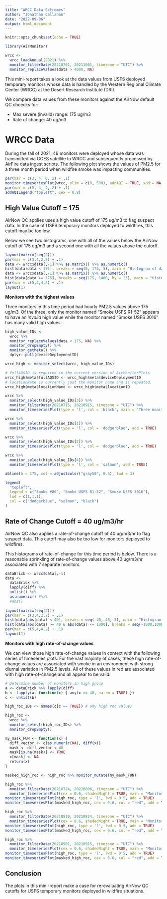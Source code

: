 ```yaml
---
title: "WRCC Data Extremes"
author: "Jonathan Callahan"
date: "2022-09-06"
output: html_document
---
```


```r
knitr::opts_chunk$set(echo = TRUE)

library(AirMonitor)

wrcc <- 
  wrcc_loadAnnual(2021) %>%
  monitor_filterDate(20210701, 20211001, timezone = "UTC") %>%
  monitor_replaceValues(data > 4000, NA)
```

This mini-report takes a look at the data values from USFS deployed temporary
monitors whose data is handled by the Western
Regional Climate Center (WRCC) at the Desert Research Institute (DRI).

We compare data values from these monitors against the AirNow default QC chcecks
for:

* Max severe (invalid) range: 175 ug/m3
* Rate of change: 40 ug/m3

# WRCC Data

During the fall of 2021, 49 monitors were deployed whose data was transmitted via
GOES satellite to WRCC and subsequently processed by AirFire data ingest
scripts. The following plot shows the values of PM2.5 for a three month period when wildfire
smoke was impacting communities.

```r
par(mar = c(3, 4, 6, 2) + .1)
monitor_timeseriesPlot(wrcc, ylim = c(0, 500), addAQI = TRUE, xpd = NA, main = "2021 PM2.5 Values")
par(mar = c(5, 4, 4, 2) + .1)
addAQILegend("topleft", cex = 0.8)
```

## High Value Cutoff = 175

AirNow QC applies uses a high value cutoff of 175 ug/m3 to flag suspect data.
In the case of USFS temporary monitors deployed to wildfires, this cutoff may
be too low.

Below we see two 
histograms, one with all of the values below the AirNow cutoff of 175 ug/m3 and
a second one with all the values above the cutorff.

```r
layout(matrix(seq(2)))
par(mar = c(3,4,2,2) + .1)
data <- wrcc$data[,-1] %>% as.matrix() %>% as.numeric()
hist(data[data < 175], breaks = seq(0, 175, 5), main = "Histogram of data < 175 ug/m3")
data <- wrcc$data[,-1] %>% as.matrix() %>% as.numeric()
hist(data[data >= 175], breaks = seq(175, 1400, by = 25), main = "Histogram of data >= 175 ug/m3")
par(mar = c(5,4,4,2) + .1)
layout(1)
```

**Monitors with the highest values**

Three monitors in this time period had hourly PM2.5 values above 175 ug/m3. Of
the three, only the monitor named "Smoke USFS R1-52" appears to have an _invalid_
high value while the monitor named "Smoke USFS 3016" has many valid high values.

```r
high_value_IDs <-
  wrcc %>%
  monitor_replaceValues(data < 175, NA) %>%
  monitor_dropEmpty() %>%
  monitor_getMeta() %>%
  dplyr::pull(deviceDeploymentID)

wrcc_high <- monitor_select(wrcc, high_value_IDs)

# fullAQSID is required in the current version of AirMonitorPlots
wrcc_high$meta$fullAQSID <- wrcc_high$meta$deviceDeploymentID
# locationName is currently just the monitor name and is repeated.
wrcc_high$meta$locationName <- wrcc_high$meta$locationID

wrcc %>% 
  monitor_select(high_value_IDs[3]) %>%
  monitor_filterDate(20210715, 20210915, timezone = "UTC") %>%
  monitor_timeseriesPlot(type = 'l', col = 'black', main = "Three monitors with high values")

wrcc %>% 
  monitor_select(high_value_IDs[1]) %>%
  monitor_timeseriesPlot(type = 'l', col = 'dodgerblue', add = TRUE)

wrcc %>% 
  monitor_select(high_value_IDs[2]) %>%
  monitor_timeseriesPlot(type = 'l', col = 'dodgerblue', add = TRUE)

wrcc %>% 
  monitor_select(high_value_IDs[4]) %>%
  monitor_timeseriesPlot(type = 'l', col = 'salmon', add = TRUE)

abline(h = 175, col = adjustcolor("gray50", 0.6), lwd = 3)

legend(
  "topleft",
  legend = c("Smoke #86", "Smoke USFS R1-52", "Smoke USFS 3016"),
  lwd = c(1,1,1),
  col = c("dodgerblue", "salmon", "black")
)
```

## Rate of Change Cutoff = 40 ug/m3/hr

AirNow QC also applies a rate-of-change cutoff of 40 ug/m3/hr to flag suspect data.
This cutoff may also be too low for monitors deployed to wildfires.

This histograms of rate-of-change for this time period is below. There is a 
reasonable sprinkling of rate-of-change values above 40 ug/m3/hr associated with
7 separate monitors.

```r
dataBrick <- wrcc$data[,-1]
data <-
  dataBrick %>%
  lapply(diff) %>%
  unlist() %>%
  as.numeric() #%>%
  #abs()
  
layout(matrix(seq(2)))
par(mar = c(3,4,2,2) + .1)
hist(data[abs(data) < 40], breaks = seq(-40, 40, 5), main = "Histogram of rate-of-change < 40 ug/m3/hr")
hist(data[abs(data) >= 40 & abs(data) <= 1000], breaks = seq(-1000,1000,40), main = "Histogram of rate-of-change >= 40 ug/m3/hr")
par(mar = c(5,4,4,2) + .1)
layout(1)
```

**Monitors with high rate-of-change values**

We can view those high rate-of-change values in context with the following series
of timeseries plots. For the vast majority of cases, these high rate-of-change
values are associated with smoke in an environment with strong diurnal 
variation in PM2.5 levels. All of these values in red are associated with
high rate-of-change and all appear to be valid.

```r
# Determine number of monitors in high group
a <- dataBrick %>% lapply(diff)
b <- lapply(a, function(x) { any(x >= 40, na.rm = TRUE) })
c <- unlist(b)

high_roc_IDs <- names(c[c == TRUE]) # any high roc values

high_roc <- 
  wrcc %>% 
  monitor_select(high_roc_IDs) %>%
  monitor_dropEmpty()

my_mask_FUN <- function(x) {
  diff_vector <- c(as.numeric(NA), diff(x))
  mask <- diff_vector < 40
  mask[is.na(mask)] <- TRUE
  x[mask] <- NA
  return(x)
}

masked_high_roc <- high_roc %>% monitor_mutate(my_mask_FUN)
```

```r
high_roc %>%
  monitor_filterDate(20210724, 20210806, timezone = "UTC") %>%
  monitor_timeseriesPlot(cex = 0.6, shadedNight = TRUE, main = "Monitors with Rate-of-Change >= 40 ug/m3/hr")
monitor_timeseriesPlot(high_roc, type = 'l', lwd = 0.5, add = TRUE)
monitor_timeseriesPlot(masked_high_roc, cex = 0.6, col = "red", add = TRUE)
```

```r
high_roc %>%
  monitor_filterDate(20210810, 20210824, timezone = "UTC") %>%
  monitor_timeseriesPlot(cex = 0.6, shadedNight = TRUE, main = "Monitors with Rate-of-Change >= 40 ug/m3/hr")
monitor_timeseriesPlot(high_roc, type = 'l', lwd = 0.5, add = TRUE)
monitor_timeseriesPlot(masked_high_roc, cex = 0.6, col = "red", add = TRUE)
```

```r
high_roc %>%
  monitor_filterDate(20210901, 20210915, timezone = "UTC") %>%
  monitor_timeseriesPlot(cex = 0.6, shadedNight = TRUE, main = "Monitors with Rate-of-Change >= 40 ug/m3/hr")
monitor_timeseriesPlot(high_roc, type = 'l', lwd = 0.5, add = TRUE)
monitor_timeseriesPlot(masked_high_roc, cex = 0.6, col = "red", add = TRUE)
```

## Conclusion

The plots in this mini-report make a case for re-evaluating AirNow QC cutoffs
for USFS temporary monitors deployed in wildfire situations.
